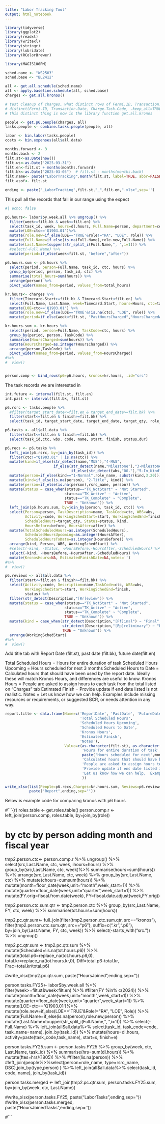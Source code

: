 ```yaml
---
title: "Labor Tracking Tool"
output: html_notebook
---
```


```r
library(tidyverse)
library(ggplot2)
library(readxl)
library(writexl)
library(stringr)
library(lubridate)
library(RColorBrewer)

library(MAGIS100PM)
```

```r
sched.name <- "WS2503"
sched.base <- "BL2412"

all <- get.all.schedule(sched.name) 
all <- apply.baseline.schedule(all, sched.base)
charges <- get.all.kronos()

# test cleanup of charges, what distinct rows of Fermi.ID, Transaction.Date, Charge.Task.Code
# distinct(Fermi.ID, Transaction.Date, Charge.Task.Code, .keep_all=TRUE) %>% 
# this distinct thing is now in the library function get.all.kronos 

people <- get.p6.people(charges, all)
tasks.people <- combine.tasks.people(people, all)

labor <- bin.labor(tasks.people)
costs <- bin.expenses(all$all.data)
```

```r
months.forward <- 3
months.back <- 2
filt.st<-as.Date(now())
filt.ws<-as.Date("2025-03-31")
filt.en<-filt.st + months(months.forward)
filt.bk<-as.Date("2025-03-05")  # filt.st - months(months.back)
filt.name<- paste("LaborTracking",month(filt.st, label=TRUE, abbr=FALSE))
filt.asof<- filt.st

ending <- paste("_LaborTracking",filt.st,"_",filt.en,".xlsx",sep='')
```

This pull all the records that fall in our range using the expect

```r
#| echo: false

p6.hours<- labor$by.week.all %>% ungroup() %>% 
  filter(week>=filt.bk & week<=filt.en) %>%
  select(task_id, week, hours=dl.hours, Full.Name=person, department=code, ctc=ctc, role=Role) %>%
  mutate(LOE=ctc=='Q1903.01')%>%
  mutate(role.new=if_else(LOE=='TRUE'&role!="RA", "LOE", role)) %>%
  mutate(Full.Name=if_else(is.na(Full.Name),role.new,Full.Name)) %>%
  mutate(Last.Name=toupper(str_split_i(Full.Name,", ",i=1))) %>% 
  #select(-Full.Name) %>%
  mutate(period=if_else(week<filt.st, "before","after"))

p6.hours.sum <- p6.hours %>% 
  select(period, person=Full.Name, task_id, ctc, hours) %>% 
  group_by(period, person, task_id, ctc) %>% 
  summarise(total_hours=sum(hours)) %>%
  arrange(person) %>% 
  pivot_wider(names_from=period, values_from=total_hours)
```

```r
kr.hours<- charges %>% 
  filter(Timecard.Start>=filt.bk & Timecard.Start<filt.en) %>%
  select(Full.Name, Last.Name, week=Timecard.Start, hours=Hours, ctc=taskcode, department=DSC, role=Role) %>%
  mutate(LOE=ctc=='Q1903.01') %>%
  mutate(role.new=if_else(LOE=='TRUE'&!is.na(ctc), "LOE", role)) %>%
  mutate(period=if_else(week<filt.st, "PastHoursCharged","HoursChargedAfterReportDate"))

kr.hours.sum <- kr.hours %>% 
  select(period, person=Full.Name, TaskCode=ctc, hours) %>% 
  group_by(period, person, TaskCode) %>% 
  summarise(HoursCharged=sum(hours)) %>%
  mutate(HoursCharged=as.integer(HoursCharged)) %>%
  arrange(person,TaskCode) %>% 
  pivot_wider(names_from=period, values_from=HoursCharged) 
#%>%
#  view()


person.comp <- bind_rows(p6=p6.hours, kronos=kr.hours, .id="src")

```

The task records we are interested in

```r

int.future <- interval(filt.st, filt.en)
int.past <- interval(filt.bk, filt.st)

p6.rsrc <- tasks.people %>%
  #filter(target_start_date<=filt.en & target_end_date>=filt.bk) %>% 
  filter(start<=filt.en & finish>=filt.bk) %>% 
  select(task_id, target_start_date, target_end_date, target_qty, role_name, rsrc_name)

p6.tasks <- all$all.data %>% 
  filter(start<=filt.en & finish>=filt.bk) %>% 
  select(task_id,ctc, wbs, code, name, start, finish, status,dur)

p6.recs <- p6.tasks %>% 
  left_join(p6.rsrc, by=join_by(task_id)) %>% 
  filter(ctc!="Q1903.01" | is.na(ctc)) %>% 
  mutate(kind=if_else(str_detect(name,"M&S"),"4-M&S",
                      if_else(str_detect(name,"Milestone"),"3-Milestone",
                              if_else(str_detect(wbs,"00."),"5-In_Kind","1-Normal")))) %>%
  mutate(person=if_else(kind=="1-Normal",role_name, substr(kind,3,20))) %>%
  mutate(kind=if_else(is.na(person), "2-Title", kind)) %>%
  mutate(person=if_else(is.na(person),rsrc_name, person)) %>%
  mutate(status = case_when(status=="TK_NotStart" ~ "Not Started", 
                           status=="TK_Active" ~ "Active",
                           status=="TK_Complete" ~ "Complete",
                           TRUE ~ "Unknown")) %>% 
  left_join(p6.hours.sum, by=join_by(person, task_id, ctc)) %>% 
  select(Person=person, TaskDescription=name, TaskCode=ctc, WBS=wbs, 
         Activity=code, WorkingSchedStart=start, WorkingSchedEnd=finish,
         ScheduledHours=target_qty, Status=status, kind, 
         HoursBefore=before, HoursAfter=after) %>%
  mutate(TotalScheduledHours=as.integer(ScheduledHours),
         ScheduledHoursUpcoming=as.integer(HoursAfter),
         ScheduledHoursToDate=as.integer(HoursBefore)) %>%
  arrange(kind, Person, WBS, WorkingSchedStart) %>%
  #select(-kind, -Status, -HoursBefore,-HoursAfter,-ScheduledHours) %>% 
  select(-kind, -HoursBefore,-HoursAfter,-ScheduledHours) %>% 
  mutate(KronosHours=NA, EstimatedFinishDate=NA,notes='') 
#%>% 
#  view()

```

```r
p6.reviews <- all$all.data %>% 
  filter(start<=filt.en & finish>=filt.bk) %>% 
  select(Activity=code, Description=name,TaskCode=ctc, WBS=wbs,
         WorkingSchedStart=start, WorkingSchedEnd=finish, 
         status) %>%
  filter(str_detect(Description,"[Rr]eview")) %>%
  mutate(status = case_when(status=="TK_NotStart" ~ "Not Started", 
                           status=="TK_Active" ~ "Active",
                           status=="TK_Complete" ~ "Complete",
                           TRUE ~ "Unknown")) %>% 
  mutate(kind = case_when(str_detect(Description,"[Ff]inal") ~ "Final", 
                          str_detect(Description,"[Pp]reliminary") ~ "Preliminary",
                          TRUE ~ "Unknown")) %>% 
  arrange(WorkingSchedStart)
#%>%
#  view()

```

Add title tab with Report Date (filt.st), past date (filt.bk), future date(filt.en)

Total Scheduled Hours = Hours for entire duration of task
Scheduled Hours Upcoming = Hours scheduled for next 3 months
Scheduled Hours to Date = Calculated hours that should have been used by the report date.  Ideally these will match Kronos Hours, and differences are useful to know.
Kronos Hours = People are asked to assign hours to each task from the total listed on “Charges” tab
Estimated Finish = Provide update if end date listed is not realistic.
Notes = Let us know how we can help.  Examples include missing resources or requirements, or suggested BCR, or needs attention in any way.

```r

report.title <- data.frame(Name=c('ReportDate', 'PastDate', 'FutureDate', 'WorkingScheduleDate',
                                  'Total Scheduled Hours', 
                                  'Scheduled Hours Upcoming', 
                                  'Scheduled Hours to Date',
                                  'Kronos Hours', 
                                  'Estimated Finish', 
                                  'Notes'),
                           Value=c(as.character(filt.st), as.character(filt.bk), as.character(filt.en), as.character(filt.ws),
                                   'Hours for entire duration of task',
                                   paste('Hours scheduled for next',months.forward,'months'),
                                   'Calculated hours that should have been used by the report date.  Ideally these will match Kronos Hours, and differences are useful to know',
                                   'People are asked to assign hours to each task from the total listed on “Charges” tab',
                                   'Provide update if end date listed is not realistic',
                                   'Let us know how we can help.  Examples include missing resources or requirements, or suggested BCR, or needs attention in any way'
                                   ))

write_xlsx(list(People=p6.recs,Charges=kr.hours.sum, Reviews=p6.reviews, TitleSheet=report.title), 
           paste("Report",ending,sep=''))

```

Below is example code for comparing kronos with p6 hours

#```{r}
roles.table <- get.roles.table()
person.comp.r <- left_join(person.comp, roles.table, by=join_by(role))

# by ctc by person adding month and fiscal year
tmp2.person.ctc<- person.comp.r %>% ungroup() %>%
  select(src,Last.Name, ctc, week, ihours=hours) %>%
  group_by(src,Last.Name, ctc, week)%>% summarise(hours=sum(ihours)) %>%
  arrange(src,Last.Name, ctc,  week) %>% 
  group_by(src,Last.Name, ctc) %>% mutate(chours=cumsum(hours)) %>%
  mutate(month=floor_date(week,unit="month",week_start=1)) %>%
  mutate(quarter=floor_date(week,unit="quarter",week_start=1)) %>%
  mutate(FY.orig=fiscal.from.date(week), FY=fiscal.date.adjust(week,FY.orig))

tmp2.person.ctc.sum.qtr <- tmp2.person.ctc %>% 
  group_by(src,Last.Name, FY, ctc, week) %>%
  summarise(tot.hours=sum(hours))


tmp2.pc.qtr.sum<- full_join(filter(tmp2.person.ctc.sum.qtr, src=="kronos"),
                            filter(tmp2.person.ctc.sum.qtr, src=="p6"),
                            suffix=c(".kr",".p6"),
                            by=join_by(Last.Name, FY, ctc, week)) %>%
  select(-starts_with("src.")) %>% ungroup()

tmp2.pc.qtr.sum <- tmp2.pc.qtr.sum %>% 
    mutate(Scheduled=!is.na(tot.hours.p6)) %>%
  mutate(total.p6=replace_na(tot.hours.p6,0),
         total.kr=replace_na(tot.hours.kr,0),
         Diff=total.p6-total.kr,
         Frac=total.kr/total.p6)

#write_xlsx(tmp2.pc.qtr.sum, paste("HoursJoined",ending,sep=''))

person.tasks.FY25<- labor$by.week.all %>% filter(week>=filt.st&week<filt.en) %>%
  #filter(FY %in% c(2024)) %>%
  mutate(month=floor_date(week,unit="month",week_start=1)) %>%
  mutate(quarter=floor_date(week,unit="quarter",week_start=1)) %>%
  mutate(LOE=ctc=='Q1903.01')%>%
    mutate(role.new=if_else(LOE=='TRUE'&Role!="RA", "LOE", Role)) %>%
  mutate(Full.Name=if_else(is.na(person),role.new,person)) %>%
  mutate(Last.Name=toupper(str_split_i(Full.Name,", ",i=1))) %>% 
  select(-Full.Name) %>% 
  left_join(all$all.data%>% select(task_id, task_code=code, task_name=name), join_by(task_id)) %>% 
  mutate(hours=dl.hours, activity=paste(task_code,task_name), 
         start=s, finish=e)


person.tasks.FY25.sum <- person.tasks.FY25 %>%
  group_by(week, ctc, Last.Name, task_id) %>%
  summarise(hrs=sum(dl.hours)) %>% 
  mutate(ftes=hrs/(1805)) %>%
  #filter(!is.na(person)) %>%
  #left_join(people%>%select(person=role_name, type=rsrc_name, DSC),join_by(type,person) ) %>%
  left_join(all$all.data%>% select(task_id, code, name), join_by(task_id))

person.tasks.merged <- left_join(tmp2.pc.qtr.sum, person.tasks.FY25.sum, by=join_by(week, ctc, Last.Name))

#write_xlsx(person.tasks.FY25, paste("LaborTasks",ending,sep=''))
#write_xlsx(person.tasks.merged, paste("HoursJoinedTasks",ending,sep=''))


#```

